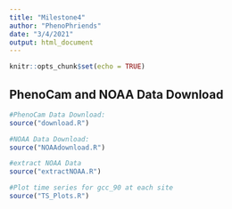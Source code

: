 ```yaml
---
title: "Milestone4"
author: "PhenoPhriends"
date: "3/4/2021"
output: html_document
---
```


```r
knitr::opts_chunk$set(echo = TRUE)
```

## PhenoCam and NOAA Data Download

```r
#PhenoCam Data Download:
source("download.R")

#NOAA Data Download:
source("NOAAdownload.R")

#extract NOAA Data
source("extractNOAA.R")

#Plot time series for gcc_90 at each site
source("TS_Plots.R")


```

